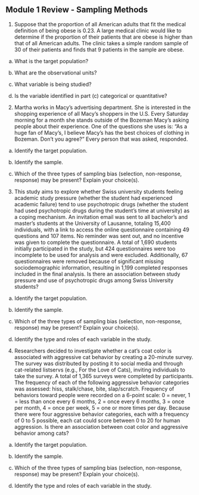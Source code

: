 ## Module 1 Review - Sampling Methods

1.	Suppose that the proportion of all American adults that fit the medical definition of being obese is 0.23. A large medical clinic would like to determine if the proportion of their patients that are obese is higher than that of all American adults. The clinic takes a simple random sample of 30 of their patients and finds that 9 patients in the sample are obese. 

a. What is the target population?

\vspace{0.4in}

b.  What are the observational units?

\vspace{0.4in}

c. What variable is being studied?

\vspace{0.4in}

d. Is the variable identified in part (c) categorical or quantitative?

\vspace{0.4in}


2.	Martha works in Macy’s advertising department. She is interested in the shopping experience of all Macy’s shoppers in the U.S. Every Saturday morning for a month she stands outside of the Bozeman Macy’s asking people about their experience. One of the questions she uses is: “As a huge fan of Macy’s, I believe Macy’s has the best choices of clothing in Bozeman. Don’t you agree?” Every person that was asked, responded.

a.	Identify the target population.

\vspace{0.4in}

b. Identify the sample.

\vspace{0.4in}

c. Which of the three types of sampling bias (selection, non-response, response) may be present?  Explain your choice(s).

\vspace{0.5in}

\newpage

3. This study aims to explore whether Swiss university students feeling academic study pressure (whether the student had experienced academic failure) tend to use psychotropic drugs (whether the student had used psychotropic drugs during the student’s time at university) as a coping mechanism. An invitation email was sent to all bachelor’s and master’s students at the University of Lausanne, totaling 15,400 individuals, with a link to access the online questionnaire containing 49 questions and 107 items. No reminder was sent out, and no incentive was given to complete the questionnaire. A total of 1,690 students initially participated in the study, but 424 questionnaires were too incomplete to be used for analysis and were excluded. Additionally, 67 questionnaires were removed because of significant missing sociodemographic information, resulting in 1,199 completed responses included in the final analysis.  Is there an association between study pressure and use of psychotropic drugs among Swiss University students?

a.	Identify the target population.

\vspace{0.4in}

b. Identify the sample.

\vspace{0.4in}

c. Which of the three types of sampling bias (selection, non-response, response) may be present?  Explain your choice(s).

\vspace{0.5in}

d. Identify the type and roles of each variable in the study.

\vspace{0.8in}

4. Researchers decided to investigate whether a cat’s coat color is associated with aggressive cat behavior by creating a 20-minute survey. The survey was distributed by posting it to social media and through cat-related listservs (e.g., For the Love of Cats), inviting individuals to take the survey. A total of 1,365 surveys were completed by participants. The frequency of each of the following aggressive behavior categories was assessed: hiss, stalk/chase, bite, slap/scratch. Frequency of behaviors toward people were recorded on a 6-point scale: 0 = never, 1 = less than once every 6 months, 2 = once every 6 months, 3 = once per month, 4 = once per week, 5 = one or more times per day. Because there were four aggressive behavior categories, each with a frequency of 0 to 5 possible, each cat could score between 0 to 20 for human aggression. Is there an association between coat color and aggressive behavior among cats?

a.	Identify the target population.

\vspace{0.4in}

b. Identify the sample.

\vspace{0.4in}

c. Which of the three types of sampling bias (selection, non-response, response) may be present?  Explain your choice(s).

\vspace{0.5in}

d. Identify the type and roles of each variable in the study.

\vspace{0.8in}


\newpage